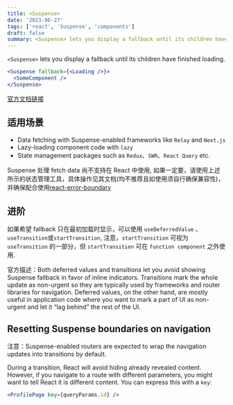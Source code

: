 ```yaml
---
title: <Suspense>
date: '2023-06-27'
tags: ['react', 'Suspense', 'components']
draft: false
summary: <Suspense> lets you display a fallback until its children have finished loading.
---
```


`<Suspense>` lets you display a fallback until its children have finished loading.

```jsx
<Suspense fallback={<Loading />}>
  <SomeComponent />
</Suspense>
```

[官方文档链接](https://react.dev/reference/react/Suspense)

## 适用场景

- Data fetching with Suspense-enabled frameworks like `Relay` and `Next.js`
- Lazy-loading component code with `lazy`
- State management packages such as `Redux`、`SWR`、`React Query` etc.

Suspense 处理 fetch data 尚不支持在 React 中使用, 如果一定要，请使用上述所示的状态管理工具，具体操作见其文档(均不推荐且如使用须自行确保兼容性)，并确保配合使用[react-error-boundary](https://github.com/bvaughn/react-error-boundary)

## 进阶

如果希望 fallback 只在最初加载时显示，可以使用 `useDeferredValue` 、 `useTransition`或`startTransition`, 注意，`startTransition` 可视为 `useTransition` 的一部分，但 `startTransition` 可在 `function component` 之外使用.

官方描述：Both deferred values and transitions let you avoid showing Suspense fallback in favor of inline indicators. Transitions mark the whole update as non-urgent so they are typically used by frameworks and router libraries for navigation. Deferred values, on the other hand, are mostly useful in application code where you want to mark a part of UI as non-urgent and let it “lag behind” the rest of the UI.

## Resetting Suspense boundaries on navigation

注意：Suspense-enabled routers are expected to wrap the navigation updates into transitions by default.

During a transition, React will avoid hiding already revealed content. However, if you navigate to a route with different parameters, you might want to tell React it is different content. You can express this with a `key`:

```jsx
<ProfilePage key={queryParams.id} />
```
